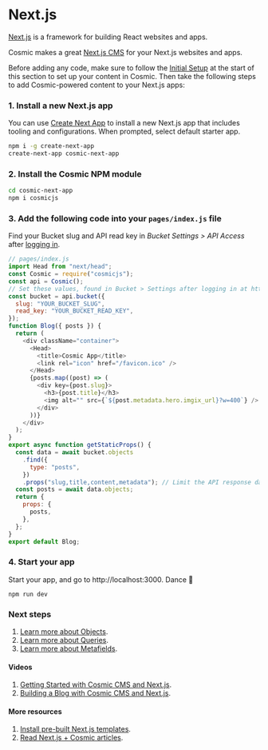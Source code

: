 # Next.js

[Next.js](https://nextjs.org/) is a framework for building React websites and apps.

Cosmic makes a great [Next.js CMS](https://www.cosmicjs.com/knowledge-base/nextjs-cms) for your Next.js websites and apps.

Before adding any code, make sure to follow the [Initial Setup](/guides/initial-setup) at the start of this section to set up your content in Cosmic. Then take the following steps to add Cosmic-powered content to your Next.js apps:

### 1. Install a new Next.js app

You can use [Create Next App](https://nextjs.org/docs#setup) to install a new Next.js app that includes tooling and configurations. When prompted, select default starter app.

```bash
npm i -g create-next-app
create-next-app cosmic-next-app
```

### 2. Install the Cosmic NPM module

```bash
cd cosmic-next-app
npm i cosmicjs
```

### 3. Add the following code into your `pages/index.js` file

Find your Bucket slug and API read key in <i>Bucket Settings > API Access</i> after [logging in](https://app.cosmicjs.com).

```javascript
// pages/index.js
import Head from "next/head";
const Cosmic = require("cosmicjs");
const api = Cosmic();
// Set these values, found in Bucket > Settings after logging in at https://app.cosmicjs.com/login
const bucket = api.bucket({
  slug: "YOUR_BUCKET_SLUG",
  read_key: "YOUR_BUCKET_READ_KEY",
});
function Blog({ posts }) {
  return (
    <div className="container">
      <Head>
        <title>Cosmic App</title>
        <link rel="icon" href="/favicon.ico" />
      </Head>
      {posts.map((post) => (
        <div key={post.slug}>
          <h3>{post.title}</h3>
          <img alt="" src={`${post.metadata.hero.imgix_url}?w=400`} />
        </div>
      ))}
    </div>
  );
}
export async function getStaticProps() {
  const data = await bucket.objects
    .find({
      type: "posts",
    })
    .props("slug,title,content,metadata"); // Limit the API response data by props
  const posts = await data.objects;
  return {
    props: {
      posts,
    },
  };
}
export default Blog;
```

### 4. Start your app

Start your app, and go to http://localhost:3000. Dance 🎉

```
npm run dev
```

### Next steps

1. [Learn more about Objects](/api-reference/objects).
2. [Learn more about Queries](/api-reference/queries).
3. [Learn more about Metafields](/api-reference/metafields).

#### Videos

1. [Getting Started with Cosmic CMS and Next.js](https://www.cosmicjs.com/articles/getting-started-with-cosmic-cms-and-nextjs).
2. [Building a Blog with Cosmic CMS and Next.js](https://www.cosmicjs.com/articles/building-a-blog-with-cosmic-cms-and-nextjs).

#### More resources

1. [Install pre-built Next.js templates](https://www.cosmicjs.com/apps?languages=Next.js).
2. [Read Next.js + Cosmic articles](https://www.cosmicjs.com/articles?q=Next.js).
